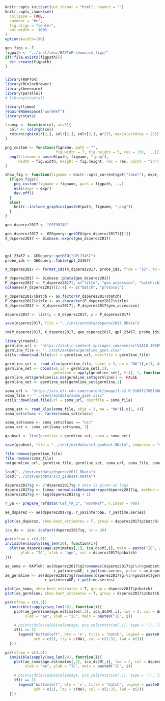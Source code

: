 ```r
knitr::opts_knit$set(out.format = "html", header = "")
knitr::opts_chunk$set(
  collapse = TRUE,
  comment = "#>",
  fig.align = "center",
  out.width = '100%'
)
options(width=100)

gen_figs <- F
figpath <- "../inst/cdoc/RAPToR-showcase_figs/"
if(!file.exists(figpath)){
  dir.create(figpath)
}


library(RAPToR)
library(RColorBrewer)
library(beeswarm)
library(parallel)
# library(vioplot)

library(limma)
requireNamespace("wormRef")
library(stats)

transp <- function(col, a=.5){
  colr <- col2rgb(col)
  return(rgb(colr[1,], colr[2,], colr[3,], a*255, maxColorValue = 255))
}

png_custom <- function(figname, path = "", 
                       fig.width = 7, fig.height = 5, res = 150, ...){
  png(filename = paste0(path, figname, ".png"), 
      width = fig.width, height = fig.height, res = res, units = "in")
}

show_fig <- function(figname = knitr::opts_current$get("label"), expr, path = figpath, ...){
  if(gen_figs){
    png_custom(figname = figname, path = figpath, ...)
    eval(expr = expr)
    dev.off()
  }
  else{
    knitr::include_graphics(paste0(path, figname, ".png"))
  }
}
```

```r
geo_dsperez2017 <- "GSE98747"

geo_dsperez2017 <- GEOquery::getGEO(geo_dsperez2017)[[1]]
X_dsperez2017 <- Biobase::exprs(geo_dsperez2017)



gpl_23457 <- GEOquery::getGEO("GPL23457")
probe_ids <- GEOquery::Table(gpl_23457)

X_dsperez2017 <- format_ids(X_dsperez2017, probe_ids, from = "ID", to = "WbID")[-(1:2),]

P_dsperez2017 <- Biobase::pData(geo_dsperez2017)
P_dsperez2017 <- P_dsperez2017[, c("title", "geo_accession", "batch:ch1", "protocol:ch1")]
colnames(P_dsperez2017)[3:4] <- c("batch", "protocol")

P_dsperez2017$batch <- as.factor(P_dsperez2017$batch)
P_dsperez2017$title <- as.character(P_dsperez2017$title)
X_dsperez2017 <- X_dsperez2017[, P_dsperez2017$geo_accession]

dsperez2017 <- list(g = X_dsperez2017, p = P_dsperez2017)

save(dsperez2017, file = "../inst/extdata/dsperez2017.RData")

rm(P_dsperez2017, X_dsperez2017, geo_dsperez2017, gpl_23457, probe_ids)
```


```r
library(readxl)
germline_url <- "https://static-content.springer.com/esm/art%3A10.1038%2Fnature25012/MediaObjects/41586_2017_BFnature25012_MOESM3_ESM.xlsx"
germline_file <- "../inst/extdata/germline_gset.xlsx"
utils::download.file(url = germline_url, destfile = germline_file)

germline_set <- read_xlsx(germline_file, sheet = 3, na = "NA")[,c(1, 44:46)]
germline_set <- cbind(wb_id = germline_set[,1], 
                      germline = apply(germline_set[, 2:4], 1, function(r) any(r)))
germline_set$germline[is.na(germline_set$germline)] <- FALSE
germline_set <- germline_set[germline_set$germline,1]

soma_url <- "https://ars.els-cdn.com/content/image/1-s2.0-S1097276513009039-mmc2.xlsx"
soma_file <- "../inst/extdata/soma_gset.xlsx"
utils::download.file(url = soma_url, destfile = soma_file)

soma_set <- read_xlsx(soma_file, skip = 3, na = "NA")[,c(1, 4)]
soma_set$class <- factor(soma_set$class)

soma_set$soma <- soma_set$class == "osc"
soma_set <- soma_set[soma_set$soma, 1]

gsubset <- list(germline = germline_set, soma = soma_set)

save(gsubset, file = "../inst/extdata/sc3_gsubset.RData", compress = "xz")

file.remove(germline_file)
file.remove(soma_file)
rm(germline_url, germline_file, germline_set, soma_url, soma_file, soma_set)
```


```r
load("../inst/extdata/dsperez2017.RData")
load("../inst/extdata/sc3_gsubset.RData")
```


```r
dsperez2017$g <- 2^dsperez2017$g # data is given as log2
dsperez2017$g <- limma::normalizeBetweenArrays(dsperez2017$g, method = "quantile")
dsperez2017$g <- log(dsperez2017$g + 1)
```

```r
r_ya <- prepare_refdata("Cel_YA_2", "wormRef", n.inter = 400)

ae_dsperez <- ae(dsperez2017$g, r_ya$interpGE, r_ya$time.series)
```

```r
plot(ae_dsperez, show.boot_estimates = T, group = dsperez2017$p$batch)
```


```r
ica_ds <- ica::icafast(dsperez2017$g, nc = 20)

par(mfrow = c(4,5))
invisible(sapply(seq_len(20), function(i){
  plot(ae_dsperez$age.estimates[,1], ica_ds$M[,i], main = paste("IC", i), 
       ylab = "IC", xlab = "age", col = dsperez2017$p$batch)
}))
```



```r
ae_soma <- RAPToR::ae(dsperez2017$g[rownames(dsperez2017$g)%in%gsubset$soma$`Gene WB ID`,], 
                      r_ya$interpGE, r_ya$time.series, prior = ae_dsperez$age.estimates[,1])
ae_germline <- ae(dsperez2017$g[rownames(dsperez2017$g)%in%gsubset$germline,], 
                  r_ya$interpGE, r_ya$time.series)

```

```r
plot(ae_soma, show.boot_estimates = T, group = dsperez2017$p$batch)
plot(ae_germline, show.boot_estimates = T, group = dsperez2017$p$batch)

```


```r
par(mfrow = c(4,5))
  invisible(sapply(seq_len(20), function(i){
    plot(ae_germline$age.estimates[,1], ica_ds$M[,i], lwd = 2, col = dsperez2017$p$batch,
         xlab = "ae", ylab = "IC", main = paste0("IC", i))
  
    # points(dslevin2016cel$p$age, pca_cel$rotation[,i], type = 'l', lty = 2)
    if(i == 1)
      legend("bottomleft", bty = 'n', title = "batch", legend = paste0("b", 1:3),
             pch = c(1), lty = c(NA), col = c(1:3), lwd = c(3))
  }))
```


```r
par(mfrow = c(4,5))
  invisible(sapply(seq_len(20), function(i){
    plot(ae_soma$age.estimates[,1], ica_ds$M[,i], lwd = 2, col = dsperez2017$p$batch,
         xlab = "ae", ylab = "IC", main = paste0("IC", i))
  
    # points(dslevin2016cel$p$age, pca_cel$rotation[,i], type = 'l', lty = 2)
    if(i == 1)
      legend("bottomleft", bty = 'n', title = "batch", legend = paste0("b", 1:3),
             pch = c(1), lty = c(NA), col = c(1:3), lwd = c(3))
  }))

```


